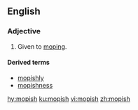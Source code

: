 ==English==

===Adjective===
{{en-adj}}

# Given to [[mope|moping]].

====Derived terms====
* [[mopishly]]
* [[mopishness]]

[[hy:mopish]]
[[ku:mopish]]
[[vi:mopish]]
[[zh:mopish]]